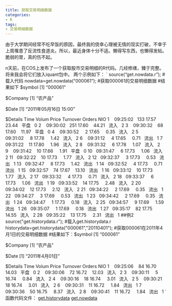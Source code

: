 ```yaml
---
title: 获取交易明细数据
categories:
- R
tags:
- 交易明细数据
---
```


由于大学期间经常不吃早饭的原因，最终我的侥幸心理被无情的现实打破，不幸于上周罹患了反流性食道炎。所以，最近身体十分不适。懒得写东西，也懒得发帖。脆弱的胃，真的伤不起。

n天前，在COS上发布了一个获取股市交易明细的R代码。几经修缮，臻于完整。将来我会将它们放入iquant包中。
两个示例如下：
`
source("get.nowdata.r");  #载入代码
nowdata=get.nowdata("000061");  #获取000061的交易明细数据
#结果如下
$symbol
[1] "000061"

$Company
[1] "农产品"

$Date
[1] "2011年05月16日 15:00"

$Details
Time Volum Price Turnover Orders NIO
1    09:25:02   133 17.57    23.44   平盘   0
2    09:30:02   251 17.60    44.21   流入   2
3    09:30:32    68 17.60    11.97   平盘   0
4    09:30:52     2 17.65     0.35   流入   2
5    09:31:02     8 17.78     1.42   流入   2
6    09:31:12     4 17.65     0.71   流出   1
7    09:31:22    11 17.80     1.96   流入   2
8    09:31:32     6 17.78     1.07   流入   2
9    09:31:42    10 17.66     1.91   平盘   0
10   09:31:47     6 17.73     1.06   流入   2
11   09:32:22    10 17.73     1.77   流入   2
12   09:32:37     3 17.73     0.53   流出   1
13   09:32:47     8 17.73     1.42   流出   1
14   09:32:52     4 17.73     0.71   流出   1
15   09:32:57    74 17.67    13.10   流出   1
16   09:33:12    10 17.73     1.77   流入   2
17   09:33:32     4 17.73     0.71   流入   2
18   09:33:37     6 17.73     1.06   流出   1
19   09:33:52    14 17.75     2.48   流入   2
20   09:34:02    12 17.73     2.12   流入   2
21   09:34:22     2 17.69     0.35   流出   1
22   09:34:27     3 17.69     0.53   流出   1
23   09:34:42     2 17.69     0.35   流出   1
24   09:34:47     1 17.73     0.18   流入   2
25   09:34:57     9 17.69     1.59   流出   1
26   09:35:07     1 17.69     0.18   流出   1
27   09:35:17    82 17.75    14.55   流入   2
28   09:35:22    13 17.75     2.31   流出   1
##例2
source("get.historydata.r"); #载入get.historydata.r
historydata=get.historydata("000061","20110401"); #获取000061在2011年4月1日的交易明细数据
#结果如下：
$symbol
[1] "000061"

$Company
[1] "农产品"

$Date
[1] "2011年4月01日"

$Details
Time Volum Price Turnover Orders NIO
1    09:25:06    84 16.70    14.03   平盘   0
2    09:30:06    72 16.72    12.03   流入   2
3    09:30:11     5 16.74     0.84   流入   2
4    09:30:16    18 16.74     3.01   流入   2
5    09:30:21    18 16.74     3.01   流入   2
6    09:30:31    11 16.72     1.84   流出   1
7    09:30:36    50 16.75     8.37   流入   2
8    09:30:41    11 16.72     1.84   流出   1
`
函数代码文件：
[get.historydata](http://yishuo.org/wp-content/uploads/2011/05/get.historydata.txt)
[get.nowdata](http://yishuo.org/wp-content/uploads/2011/05/get.nowdata.txt)
